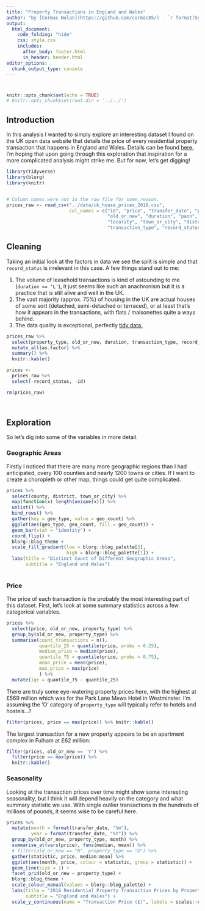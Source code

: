 ```yaml
---
title: "Property Transactions in England and Wales"
author: "by [Cormac Nolan](https://github.com/cormac85/) - `r format(Sys.time(), '%d %B %Y')`"
output: 
  html_document:
    code_folding: "hide"
    css: style.css
    includes: 
      after_body: footer.html
      in_header: header.html
editor_options: 
  chunk_output_type: console
---
```


# {.tabset .tabset-fade .tabset-pills}
```r
knitr::opts_chunk$set(echo = TRUE)
# knitr::opts_chunk$set(root.dir = '../../')

```

## Introduction
In this analysis I wanted to simply explore an interesting dataset I found on the UK open data website that details the price of every residential property transaction that happens in England and Wales. Details can be found [here.](https://www.gov.uk/guidance/about-the-price-paid-data) I'm hoping that upon going through this exploration that inspiration for a more complicated analysis might strike me. But for now, let's get digging!

```r
library(tidyverse)
library(blorg)
library(knitr)
```


```r

```


```r
# Column names were not in the raw file for some reason. 
prices_raw <- read_csv("../data/uk_house_prices_2018.csv",
                       col_names = c("id", "price", "transfer_date", "postcode", "property_type",
                                     "old_or_new", "duration", "paon", "saon", "street", 
                                     "locality", "town_or_city", "district", "county", 
                                     "transaction_type", "record_status"))
```

## Cleaning
Taking an initial look at the factors in data we see the split is simple and that `record_status` is irrelevant in this case. A few things stand out to me:

1. The volume of leasehold transactions is kind of astounding to me (`duration == 'L'`), it just seems like such an anachronism but it is a practice that is still alive and well in the UK.
2. The vast majority (approx. 75%) of housing in the UK are actual houses of some sort (detached, semi-detached or terraced), or at least that's how it appears in the transactions, with flats / maisonettes quite a ways behind.
3. The data quality is exceptional, perfectly [tidy data.](https://cran.r-project.org/web/packages/tidyr/vignettes/tidy-data.html)

```r

prices_raw %>% 
  select(property_type, old_or_new, duration, transaction_type, record_status) %>% 
  mutate_all(as.factor) %>% 
  summary() %>% 
  knitr::kable()

```


```r
prices <- 
  prices_raw %>% 
  select(-record_status, -id)

rm(prices_raw)
  
```


```r

```

## Exploration
So let's dig into some of the variables in more detail. 

### Geographic Areas
Firstly I noticed that there are many more geographic regions than I had anticipated, overy 100 counties and nearly 1200 towns or cities. If I want to create a choropleth or other map, things could get quite complicated. 
```r
prices %>% 
  select(county, district, town_or_city) %>% 
  map(function(x) length(unique(x))) %>% 
  unlist() %>% 
  bind_rows() %>% 
  gather(key = geo_type, value = geo_count) %>% 
  ggplot(aes(geo_type, geo_count, fill = geo_count)) + 
  geom_bar(stat = "identity") +
  coord_flip() +
  blorg::blog_theme +
  scale_fill_gradient(low = blorg::blog_palette[2],
                      high = blorg::blog_palette[1]) +
  labs(title = "Distinct Count of Different Geographic Areas",
       subtitle = "England and Wales")
  
```

### Price
The price of each transaction is the probably the most interesting part of this dataset. First, let's look at some summary statistics across a few categorical variables.
```r

prices %>% 
  select(price, old_or_new, property_type) %>% 
  group_by(old_or_new, property_type) %>% 
  summarise(count_transactions = n(),
            quantile_25 = quantile(price, probs = 0.25),
            median_price = median(price),
            quantile_75 = quantile(price, probs = 0.75),
            mean_price = mean(price),
            max_price = max(price)
            ) %>% 
  mutate(iqr = quantile_75 - quantile_25)

```
There are truly some eye-watering property prices here, with the highest at £569 million which was for the Park Lane Mews Hotel in Westminster. I'm assuming the 'O' category of `property_type` will typically refer to hotels and hostels...?

```r

filter(prices, price == max(price)) %>% knitr::kable()

```

The largest transaction for a new property appears to be an apartment complex in Fulham at £62 million:
```r
filter(prices, old_or_new == 'Y') %>% 
  filter(price == max(price)) %>% 
  knitr::kable()
```

### Seasonality
Looking at the transaction prices over time might show some interesting seasonality, but I think it will depend heavily on the category and what summary statistic we use. With single outlier transactions in the hundreds of millions of pounds, it seems wise to be careful here.
```r
prices %>% 
  mutate(month = format(transfer_date, "%m"),
         year = format(transfer_date, "%Y")) %>% 
  group_by(old_or_new, property_type, month) %>% 
  summarise_at(vars(price), funs(median, mean)) %>%
  # filter(old_or_new == "N", property_type == "D") %>% 
  gather(statistic, price, median:mean) %>%
  ggplot(aes(month, price, colour = statistic, group = statistic)) +
  geom_line(size = 1) +
  facet_grid(old_or_new ~ property_type) +
  blorg::blog_theme +
  scale_colour_manual(values = blorg::blog_palette) +
  labs(title = "2018 Residential Property Transaction Prices by Property Type and Property Age",
       subtitle = "England and Wales") +
  scale_y_continuous(name = "Transaction Price (£)", labels = scales::comma)

```


```r

```


```r

```


```r

```


```r

```
